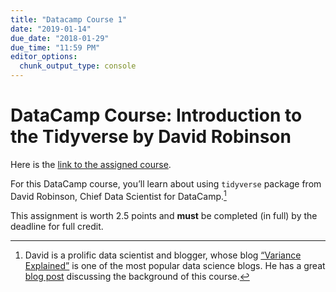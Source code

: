 ```yaml
---
title: "Datacamp Course 1"
date: "2019-01-14"
due_date: "2018-01-29"
due_time: "11:59 PM"
editor_options: 
  chunk_output_type: console
---
```


# DataCamp Course: Introduction to the Tidyverse by David Robinson

Here is the [link to the assigned course](https://www.datacamp.com/enterprise/dsba5122-visual-analytics/assignments/38278).

For this DataCamp course, you'll learn about using `tidyverse` package from David Robinson, Chief Data Scientist for DataCamp.^[David is a prolific data scientist and blogger, whose blog ["Variance Explained"](http://varianceexplained.org/) is one of the most popular data science blogs. He has a great [blog post](http://varianceexplained.org/r/intro-tidyverse/) discussing the background of this course.]

This assignment is worth 2.5 points and **must** be completed (in full) by the deadline for full credit.
